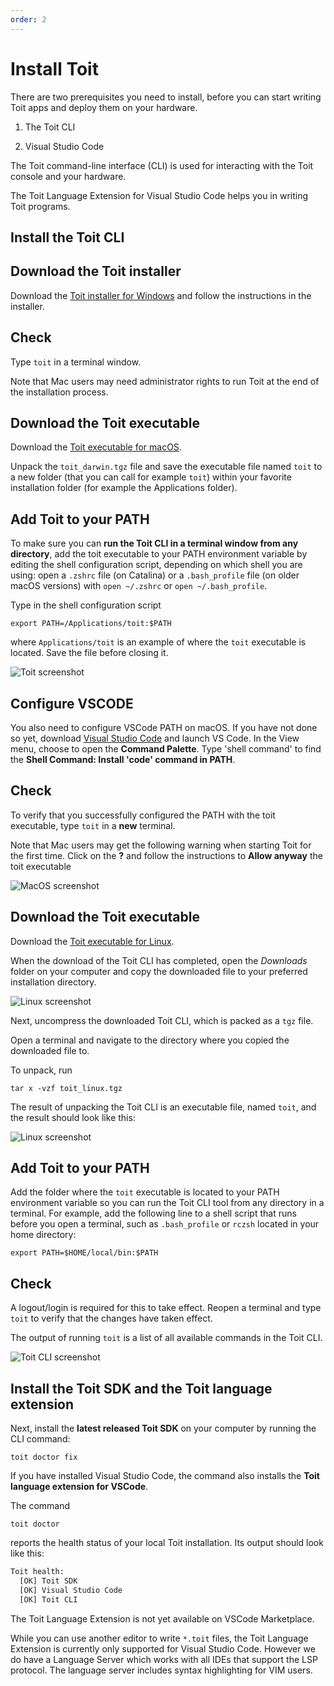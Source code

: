 ```yaml
---
order: 2
---
```




# Install Toit

There are two prerequisites you need to install, before you can start writing Toit apps and deploy them on your hardware. 

1. The Toit CLI

2. Visual Studio Code

The Toit command-line interface (CLI) is used for interacting with the Toit console and your hardware. 

The Toit Language Extension for Visual Studio Code helps you in writing Toit programs.

## Install the Toit CLI

<Tabs>
<div label="Install on Windows">

## Download the Toit installer

Download the <a href="https://archive.toit.io/cli/latest/windows/installer" target="_blank">Toit installer for Windows</a> and follow the instructions in the installer.

## Check

Type `toit` in a terminal window.

</div>
<div label="Install on macOS">

Note that Mac users may need administrator rights to run Toit at the end of the installation process.

## Download the Toit executable

Download the <a href="https://archive.toit.io/cli/latest/darwin" target="_blank">Toit executable for macOS</a>.

Unpack the `toit_darwin.tgz` file and save the executable file named `toit` to a new folder (that you can call for example `toit`) within your favorite installation folder (for example the Applications folder).

## Add Toit to your PATH

To make sure you can **run the Toit CLI in a terminal window from any directory**, add the toit executable to your PATH environment variable by editing the shell configuration script, depending on which shell you are using: open a `.zshrc` file (on Catalina) or a `.bash_profile` file (on older macOS versions) with `open ~/.zshrc` or `open ~/.bash_profile`.

Type in the shell configuration script

```shell
export PATH=/Applications/toit:$PATH
```

where `Applications/toit` is an example of where the `toit` executable is located. Save the file before closing it.

<img src={ZshrcBashProfile} alt="Toit screenshot" />

## Configure VSCODE

You also need to configure VSCode PATH on macOS. If you have not done so yet, download <a href="https://code.visualstudio.com/download" target="_blank">Visual Studio Code</a> and launch VS Code. In the View menu, choose to open the **Command Palette**. Type 'shell command' to find the **Shell Command: Install 'code' command in PATH**.

## Check

To verify that you successfully configured the PATH with the toit executable, type `toit` in a **new** terminal.

<Note>

Note that Mac users may get the following warning when starting Toit for the first time. Click on the **?** and follow the instructions to **Allow anyway** the toit executable

<img src={MacWarning} alt="MacOS screenshot" />

</Note>

</div>
<div label="Install on Linux">

## Download the Toit executable

Download the <a href="https://archive.toit.io/cli/latest/linux" target="_blank">Toit executable for Linux</a>.

When the download of the Toit CLI has completed, open the _Downloads_ folder on your computer and copy the downloaded file to your preferred installation directory.

<img src={DownloadsFolder} alt="Linux screenshot" />

Next, uncompress the downloaded Toit CLI, which is packed as a `tgz` file.

Open a terminal and navigate to the directory where you copied the downloaded file to.

To unpack, run

```shell
tar x -vzf toit_linux.tgz
```

The result of unpacking the Toit CLI is an executable file, named `toit`, and the result should look like this:

<img src={Extract} alt="Linux screenshot" />

## Add Toit to your PATH

Add the folder where the `toit` executable is located to your PATH environment variable so you can run the Toit CLI tool from any directory in a terminal. For example, add the following line to a shell script that runs before you open a terminal, such as `.bash_profile` or `rczsh` located in your home directory:

```shell
export PATH=$HOME/local/bin:$PATH
```

## Check

A logout/login is required for this to take effect. Reopen a terminal and type `toit` to verify that the changes have taken effect.

</div>
</Tabs>

The output of running `toit` is a list of all available commands in the Toit CLI.

<img src={ToitCli} alt="Toit CLI screenshot" />

## Install the Toit SDK and the Toit language extension

Next, install the **latest released Toit SDK** on your computer by running the CLI command:

```shell
toit doctor fix
```

If you have installed Visual Studio Code, the command also installs the **Toit language extension for VSCode**.

The command

```shell
toit doctor
```

reports the health status of your local Toit installation. Its output should look like this:

```txt
Toit health:
  [OK] Toit SDK
  [OK] Visual Studio Code
  [OK] Toit CLI
```

<Note title="Toit Language Extension"> 
The Toit Language Extension is not yet available on VSCode Marketplace.

While you can use another editor to write `*.toit` files, the Toit Language Extension is currently only supported for Visual Studio Code. 
However we do have a Language Server which works with all IDEs that support the LSP protocol. The language server includes syntax highlighting for VIM users.
</Note>

